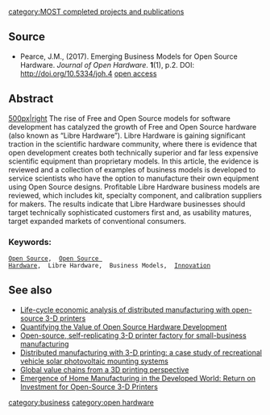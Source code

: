 {{MOST}}
{{Pearce-pubs}}
[[category:MOST completed projects and publications]]

==Source==
* Pearce, J.M., (2017). Emerging Business Models for Open Source Hardware. ''Journal of Open Hardware''. '''1'''(1), p.2. DOI: http://doi.org/10.5334/joh.4  [https://www.academia.edu/32004903/Emerging_Business_Models_for_Open_Source_Hardware open access]

==Abstract==
[[image:Osbiz.jpg|500px|right]] The rise of Free and Open Source models for software development has catalyzed the growth of Free and Open Source hardware (also known as “Libre Hardware”). Libre Hardware is gaining significant traction in the scientific hardware community, where there is evidence that open development creates both technically superior and far less expensive scientific equipment than proprietary models. In this article, the evidence is reviewed and a collection of examples of business models is developed to service scientists who have the option to manufacture their own equipment using Open Source designs. Profitable Libre Hardware business models are reviewed, which includes kit, specialty component, and calibration suppliers for makers. The results indicate that Libre Hardware businesses should target technically sophisticated customers first and, as usability matures, target expanded markets of conventional consumers.

===Keywords:===
 [[Open Source]],  [[Open Source Hardware]],  Libre Hardware,  Business Models,  [[Innovation]]  

==See also==
* [[Life-cycle economic analysis of distributed manufacturing with open-source 3-D printers]]
* [[Quantifying the Value of Open Source Hardware Development]]
* [[Open-source, self-replicating 3-D printer factory for small-business manufacturing]]
* [[Distributed manufacturing with 3-D printing: a case study of recreational vehicle solar photovoltaic mounting systems]]
* [[Global value chains from a 3D printing perspective]]
* [[Emergence of Home Manufacturing in the Developed World: Return on Investment for Open-Source 3-D Printers]]

[[category:business]]
[[category:open hardware]]